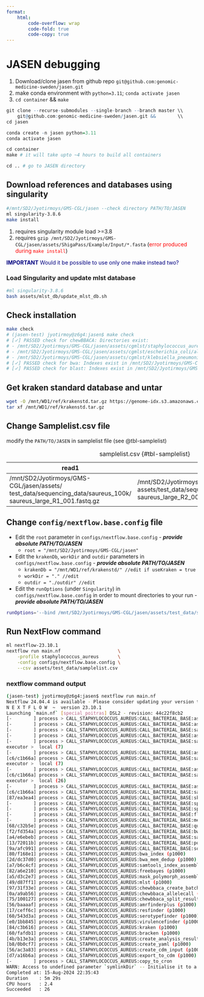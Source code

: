 ```yaml
---
format: 
    html: 
        code-overflow: wrap
        code-fold: true
        code-copy: true
---
```


# JASEN debugging
1. Download/clone jasen from github repo 
```git@github.com:genomic-medicine-sweden/jasen.git```
2. make conda environment with `python=3.11`; `conda activate jasen`
3. `cd container` && `make`

```r
git clone --recurse-submodules --single-branch --branch master \\ 
    git@github.com:genomic-medicine-sweden/jasen.git &&        \\
cd jasen

conda create -n jasen python=3.11
conda activate jasen

cd container
make # it will take upto ~4 hours to build all containers

cd .. # go to JASEN directory
```

## Download references and databases using singularity
```bash
#/mnt/SD2/Jyotirmoys/GMS-CGL/jasen --check directory PATH/TO/JASEN
ml singularity-3.8.6
make install
```

::: {.callout-tip title="Check before run `make install`" collapse="false"}
1. requires singularity module load >=3.8
2. requires `gzip /mnt/SD2/Jyotirmoys/GMS-CGL/jasen/assets/ShigaPass/Example/Input/*.fasta` (<span style="color:red;">error produced during `make install`</span>)

<span style="color:navy;">**IMPORTANT** Would it be possible to use only one make instead two?</span>

:::


### Load Singularity and update mlst database

```bash
#ml singularity-3.8.6
bash assets/mlst_db/update_mlst_db.sh
```

## Check installation

```bash
make check
# (jasen-test) jyotirmoy@z6g4:jasen$ make check
# [✓] PASSED check for chewBBACA: Directories exist:
# - /mnt/SD2/Jyotirmoys/GMS-CGL/jasen/assets/cgmlst/staphylococcus_aureus/alleles_rereffed
# - /mnt/SD2/Jyotirmoys/GMS-CGL/jasen/assets/cgmlst/escherichia_coli/alleles_rereffed
# - /mnt/SD2/Jyotirmoys/GMS-CGL/jasen/assets/cgmlst/klebsiella_pneumoniae/alleles_rereffed
# [✓] PASSED check for bwa: Indexes exist in /mnt/SD2/Jyotirmoys/GMS-CGL/jasen/assets/genomes/staphylococcus_aureus
# [✓] PASSED check for blast: Indexes exist in /mnt/SD2/Jyotirmoys/GMS-CGL/jasen/assets/mlst_db/blast
```

## Get kraken standard database and untar

```bash
wget -O /mnt/WD1/ref/krakenstd.tar.gz https://genome-idx.s3.amazonaws.com/kraken/k2_standard_20230314.tar.gz
tar xf /mnt/WD1/ref/krakenstd.tar.gz
```

## Change Samplelist.csv file 
modify the `PATH/TO/JASEN` in samplelist file (see @tbl-samplelist)

|read1 | read2 |
|---|---|
|/mnt/SD2/Jyotirmoys/GMS-CGL/jasen/assets/<br>test_data/sequencing_data/saureus_100k/<br>saureus_large_R1_001.fastq.gz | /mnt/SD2/Jyotirmoys/GMS-CGL/jasen/<br>assets/test_data/sequencing_data/saureus_100k/<br>saureus_large_R2_001.fastq.gz |

: samplelist.csv {#tbl-samplelist}

## Change `config/nextflow.base.config` file

- Edit the `root` parameter in `configs/nextflow.base.config` - ***provide absolute PATH/TO/JASEN***
   -  `root = "/mnt/SD2/Jyotirmoys/GMS-CGL/jasen"`
- Edit the `krakenDb`, `workDir` and `outdir` parameters in `configs/nextflow.base.config` - ***provide absolute PATH/TO/JASEN***
    - `krakenDb = "/mnt/WD1/ref/krakenstd/" //edit if useKraken = true`
	- `workDir = "." //edit`
    - `outdir = "./outdir" //edit`
- Edit the `runOptions` (under `Singularity`) in `configs/nextflow.base.config` in order to mount directories to your run - ***provide absolute PATH/TO/JASEN***
    
```bash
runOptions='--bind /mnt/SD2/Jyotirmoys/GMS-CGL/jasen/assets/test_data/sequencing_data/saureus_100k/:/mnt/SD2/Jyotirmoys/GMS-CGL/jasen/assets/test_data/sequencing_data/saureus_100k/' #// Bind directories to image for jasen run to access i.e. directories containing sample reads 
```

## Run NextFlow command

```bash
ml nextflow-23.10.1
nextflow run main.nf                     \
    -profile staphylococcus_aureus       \
    -config configs/nextflow.base.config \
    --csv assets/test_data/samplelist.csv
```

### nextflow command output 
```bash
(jasen-test) jyotirmoy@z6g4:jasen$ nextflow run main.nf                         -profile staphylococcus_aureus           -config configs/nextflow.base.config     --csv assets/test_data/samplelist.csv
Nextflow 24.04.4 is available - Please consider updating your version to it
N E X T F L O W  ~  version 23.10.1
Launching `main.nf` [special_poitras] DSL2 - revision: 44c22f8cb2
[-        ] process > CALL_STAPHYLOCOCCUS_AUREUS:CALL_BACTERIAL_BASE:assembly_trim_clean    -
[-        ] process > CALL_STAPHYLOCOCCUS_AUREUS:CALL_BACTERIAL_BASE:assembly_trim_clean    -
[-        ] process > CALL_STAPHYLOCOCCUS_AUREUS:CALL_BACTERIAL_BASE:save_analysis_metadata -
[-        ] process > CALL_STAPHYLOCOCCUS_AUREUS:CALL_BACTERIAL_BASE:assembly_trim_clean    -
[-        ] process > CALL_STAPHYLOCOCCUS_AUREUS:CALL_BACTERIAL_BASE:save_analysis_metadata -
executor >  local (7)
[-        ] process > CALL_STAPHYLOCOCCUS_AUREUS:CALL_BACTERIAL_BASE:assembly_trim_clean                      -
[c6/c1b66a] process > CALL_STAPHYLOCOCCUS_AUREUS:CALL_BACTERIAL_BASE:save_analysis_metadata (special_poitras) [  0%] 0 of 1
executor >  local (7)
[-        ] process > CALL_STAPHYLOCOCCUS_AUREUS:CALL_BACTERIAL_BASE:assembly_trim_clean                      -
[c6/c1b66a] process > CALL_STAPHYLOCOCCUS_AUREUS:CALL_BACTERIAL_BASE:save_analysis_metadata (special_poitras) [  0%] 0 of 1
executor >  local (26)
[-        ] process > CALL_STAPHYLOCOCCUS_AUREUS:CALL_BACTERIAL_BASE:assembly_trim_clean                      -
[c6/c1b66a] process > CALL_STAPHYLOCOCCUS_AUREUS:CALL_BACTERIAL_BASE:save_analysis_metadata (special_poitras) [100%] 1 of 1 ✔
[87/ea3ea4] process > CALL_STAPHYLOCOCCUS_AUREUS:CALL_BACTERIAL_BASE:skesa (p1000)                            [100%] 1 of 1 ✔
[-        ] process > CALL_STAPHYLOCOCCUS_AUREUS:CALL_BACTERIAL_BASE:spades_illumina                          -
[-        ] process > CALL_STAPHYLOCOCCUS_AUREUS:CALL_BACTERIAL_BASE:spades_iontorrent                        -
[-        ] process > CALL_STAPHYLOCOCCUS_AUREUS:CALL_BACTERIAL_BASE:flye                                     -
[-        ] process > CALL_STAPHYLOCOCCUS_AUREUS:CALL_BACTERIAL_BASE:medaka                                   -
[68/c32b5e] process > CALL_STAPHYLOCOCCUS_AUREUS:CALL_BACTERIAL_BASE:quast (p1000)                            [100%] 1 of 1 ✔
[f2/fd354a] process > CALL_STAPHYLOCOCCUS_AUREUS:CALL_BACTERIAL_BASE:bwa_mem_ref (p1000)                      [100%] 1 of 1 ✔
[a4/e6ebeb] process > CALL_STAPHYLOCOCCUS_AUREUS:CALL_BACTERIAL_BASE:samtools_index_ref (p1000)               [100%] 1 of 1 ✔
[13/72011b] process > CALL_STAPHYLOCOCCUS_AUREUS:CALL_BACTERIAL_BASE:post_align_qc (p1000)                    [100%] 1 of 1 ✔
[9a/afc991] process > CALL_STAPHYLOCOCCUS_AUREUS:CALL_BACTERIAL_BASE:sourmash (p1000)                         [100%] 1 of 1 ✔
[80/f168e1] process > CALL_STAPHYLOCOCCUS_AUREUS:bwa_index (p1000)                                            [100%] 1 of 1 ✔
[2d/dc37d0] process > CALL_STAPHYLOCOCCUS_AUREUS:bwa_mem_dedup (p1000)                                        [100%] 1 of 1 ✔
[a7/b6c4cf] process > CALL_STAPHYLOCOCCUS_AUREUS:samtools_index_assembly (p1000)                              [100%] 1 of 1 ✔
[82/a6e210] process > CALL_STAPHYLOCOCCUS_AUREUS:freebayes (p1000)                                            [100%] 1 of 1 ✔
[a5/d3c2e7] process > CALL_STAPHYLOCOCCUS_AUREUS:mask_polymorph_assembly (p1000)                              [100%] 1 of 1 ✔
[49/d87ff1] process > CALL_STAPHYLOCOCCUS_AUREUS:mlst (p1000)                                                 [100%] 1 of 1 ✔
[97/31f33e] process > CALL_STAPHYLOCOCCUS_AUREUS:chewbbaca_create_batch_list                                  [100%] 1 of 1 ✔
[0a/a9ab56] process > CALL_STAPHYLOCOCCUS_AUREUS:chewbbaca_allelecall (special_poitras)                       [100%] 1 of 1 ✔
[75/100127] process > CALL_STAPHYLOCOCCUS_AUREUS:chewbbaca_split_results (p1000)                              [100%] 1 of 1 ✔
[56/baaaaf] process > CALL_STAPHYLOCOCCUS_AUREUS:amrfinderplus (p1000)                                        [100%] 1 of 1 ✔
[17/ceff6c] process > CALL_STAPHYLOCOCCUS_AUREUS:resfinder (p1000)                                            [100%] 1 of 1 ✔
[60/543d3a] process > CALL_STAPHYLOCOCCUS_AUREUS:serotypefinder (p1000)                                       [100%] 1 of 1 ✔
[e0/1bb845] process > CALL_STAPHYLOCOCCUS_AUREUS:virulencefinder (p1000)                                      [100%] 1 of 1 ✔
[84/c3b616] process > CALL_STAPHYLOCOCCUS_AUREUS:kraken (p1000)                                               [100%] 1 of 1 ✔
[60/fafdb1] process > CALL_STAPHYLOCOCCUS_AUREUS:bracken (p1000)                                              [100%] 1 of 1 ✔
[4b/b13e3a] process > CALL_STAPHYLOCOCCUS_AUREUS:create_analysis_result (p1000)                               [100%] 1 of 1 ✔
[b8/0b0cf7] process > CALL_STAPHYLOCOCCUS_AUREUS:create_yaml (p1000)                                          [100%] 1 of 1 ✔
[56/ac3a83] process > CALL_STAPHYLOCOCCUS_AUREUS:create_cdm_input (p1000)                                     [100%] 1 of 1 ✔
[d7/a16b6a] process > CALL_STAPHYLOCOCCUS_AUREUS:export_to_cdm (p1000)                                        [100%] 1 of 1 ✔
[-        ] process > CALL_STAPHYLOCOCCUS_AUREUS:copy_to_cron                                                 -
WARN: Access to undefined parameter `symlinkDir` -- Initialise it to a default value eg. `params.symlinkDir = some_value`
Completed at: 15-Aug-2024 22:35:43
Duration    : 5m 29s
CPU hours   : 2.4
Succeeded   : 26
```